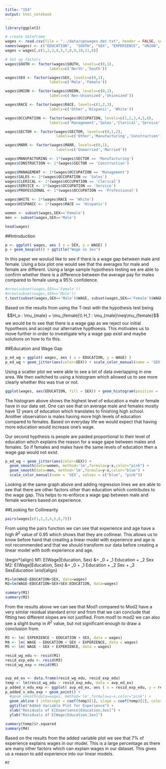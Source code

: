 ```yaml
---
title: "IE4"
output: html_notebook
---
```


```r
library(ggplot2)

# create dataframe
wages <- read.csv(file = "../data/cpswages.dat.txt", header = FALSE, sep=" ")
names(wages) <- c("EDUCATION",	"SOUTH", "SEX", "EXPERIENCE", "UNION",  "WAGE", "AGE", "RACE", "OCCUPATION", "SECTOR", "MARR")
wages = wages[,c(1,2,3,4,5,7,8,9,10,11,6)]

# Set up factors
wages$SOUTH <- factor(wages$SOUTH, levels=c(0,1),
                    labels=c('North','South'))

wages$SEX <- factor(wages$SEX, levels=c(0,1),
                    labels=c('Male','Female'))

wages$UNION <- factor(wages$UNION, levels=c(0,1),
                    labels=c('Non-Unionized','Unionized'))

wages$RACE <- factor(wages$RACE, levels=c(1,2,3),
                    labels=c('Other','Hispanic', 'White'))

wages$OCCUPATION <- factor(wages$OCCUPATION, levels=c(1,2,3,4,5,6),
                    labels=c('Management','Sales','Clerical','Service','Professional','Other'))

wages$SECTOR <- factor(wages$SECTOR, levels=c(0,1,2),
                       labels=c('Other','Manufacturing','Construction'))

wages$MARR <- factor(wages$MARR, levels=c(0,1),
                       labels=c('Unmarried','Married'))

wages$MANUFACTURING <- 1*(wages$SECTOR == 'Manufacturing')
wages$CONSTRUCTION <- 1*(wages$SECTOR == 'Construction')

wages$MANAGEMENT <- 1*(wages$OCCUPATION == 'Management')
wages$SALES <- 1*(wages$OCCUPATION == 'Sales')
wages$CLERICAL <- 1*(wages$OCCUPATION == 'Clerical')
wages$SERVICE <- 1*(wages$OCCUPATION == 'Service')
wages$PROFESSIONAL <- 1*(wages$OCCUPATION == 'Professional')

wages$WHITE <- 1*(wages$RACE == 'White')
wages$HISPANIC <- 1*(wages$RACE == 'Hispanic')

women <- subset(wages,SEX=='Female')
men <- subset(wages,SEX=='Male')

head(wages)
```

##Introduction
```r
p <- ggplot( wages, aes ( x = SEX, y = WAGE) )
p + geom_boxplot() + ggtitle("Wage vs Sex")
```
In this paper we woulud like to see if there is a wage gap between male and female. Using a box plot one would see that the averages for male and female are different. Using a large sample hypothesis testing we are able to confirm whether there is a difference between the average pay for males compared to female using a 95% confidence. 
```r
#nrow(subset(wages,SEX=='Female'))
#nrow(subset(wages,SEX=='Male'))
t.test(subset(wages,SEX=='Male')$WAGE, subset(wages,SEX=='Female')$WAGE, alternative = "greater")
```
Based on the results from using the T-test with the hypothesis test being $$H_o : \mu_{male} = \mu_{female}\\
H_1 : \mu_{male}\neq\mu_{female}$$
we would be to see that there is a wage gap as we reject our initial hypothesis and accept our alternative hypthoesis. This motivates us to move further in order to investigate why a wage gap exist and maybe solutions on how to fix this. 


##Education and Wage Gap
```r
p_ed_wg = ggplot( wages, aes ( x = EDUCATION, y = WAGE) ) 
p_ed_wg + geom_jitter(aes(color=SEX)) + scale_color_manual(name = 'SEX', values = c("blue", "pink"))
```
Using a scatter plot we were able to see a lot of data overlapping in one area. We then switched to using a histogram which allowed us to see more clearly whether this was true or not. 

```r
ggplot(wages, aes(EDUCATION, fill = SEX)) + geom_histogram(position = 'dodge') + scale_fill_manual(values=c("blue", "pink")) + scale_x_continuous(breaks=seq(0,19,1))
```
The histogram above shows the highest level of education a male or female have in our data set. One can see that on average male and females mostly have 12 years of education which translates to finishing high school. Another observation is males having more high levels of education compared to females. Based on everyday life we would expect that having more education would increase one's wage.

Our second hypthesis is people are paided proportional to their level of education which explains the reason for a wage gape between males and females. So if females and males have the same levels of education then a wage gap would not exist. 
```r
p_ed_wg + geom_jitter(aes(color=SEX)) + 
  geom_smooth(data=women, method='lm',formula=y~x,color="pink") +
  geom_smooth(data=men, method='lm',formula=y~x,color="blue") + 
  scale_color_manual(name = 'SEX', values = c("blue", "pink")) 
```
Looking at the same graph above and adding regression lines we are able to see that there are other factors other than education which contributes to the wage gap. This helps to re-enforce a wage gap between male and female workers based on experience. 

##Looking for Collinearity
```r
pairs(wages[c(1,2,3,4,5,6,7)])
```
From using the pairs function we can see that experience and age have a high $R^2$ value of 0.95 which shows that they are collinear. This allows us to know before hand that creating a linear model with experience and age is not recommended and that we should transform our data before creating a linear model with both experience and age. 

\Section*{Comparing Linear Models}
\begin*{align}
M1: E(Wage|Education, Sex) &= \beta_0 + \beta_1 Education + \beta_2 Sex
M2: E(Wage|Education, Sex) &= \beta_0 + \beta_1 Education + \beta_2 Sex + \beta_3 Sex*Education
\end*{align}

```r
M1=lm(WAGE~EDUCATION+SEX, data=wages)
M2=lm(WAGE~EDUCATION+SEX+SEX:EDUCATION, data=wages)

summary(M1)
summary(M2)
```
From the results above we can see that Mod1 compared to Mod2 have a very similar residual standard error and from that we can conclude that fitting two different slopes are not justified. From mod1 to mod2 we can also see a slight bump in $R^2$ value, but not significant enough to draw a conclusion from. 

```r
M3 <- lm( EXPERIENCE ~ EDUCATION + SEX, data = wages)
M4 <- lm( WAGE ~ EDUCATION + SEX + EXPERIENCE, data = wages)
M5 <- lm( WAGE ~ SEX + EXPERIENCE, data = wages)

resid_wg_edu <- resid(M1)
resid_exp_edu <- resid(M3)
resid_wg_exp = resid(M5)


avp_ed_ex <- data.frame(resid_wg_edu, resid_exp_edu)
temp <- lm(resid_wg_edu ~ resid_exp_edu, data = avp_ed_ex)
p_added_v_edu_exp <- ggplot( avp_ed_ex, aes ( x = resid_exp_edu, y = resid_wg_exp) ) 
p_added_v_edu_exp + geom_point() +
  #geom_smooth(data=wages, method='lm',formula=y~x,color="pink") +
  geom_abline ( intercept = coef(temp)[1], slope = coef(temp)[2], color="blue" ) +
  ggtitle("Added Variable Plot for Experience") +
  xlab("Residuals of E[Experience|Education,Sex]") +
  ylab("Residuals of E[Wage|Education,Sex]")

summary(temp)$r.squared
summary(M4)
```
Based on the results from the added variable plot we see that 7% of experience explains wages in our model. This is a large percentage as there are many other factors which can explain wages in our dataset. This gives us a reason to add experience into our linear models. 

```r
M7
```

